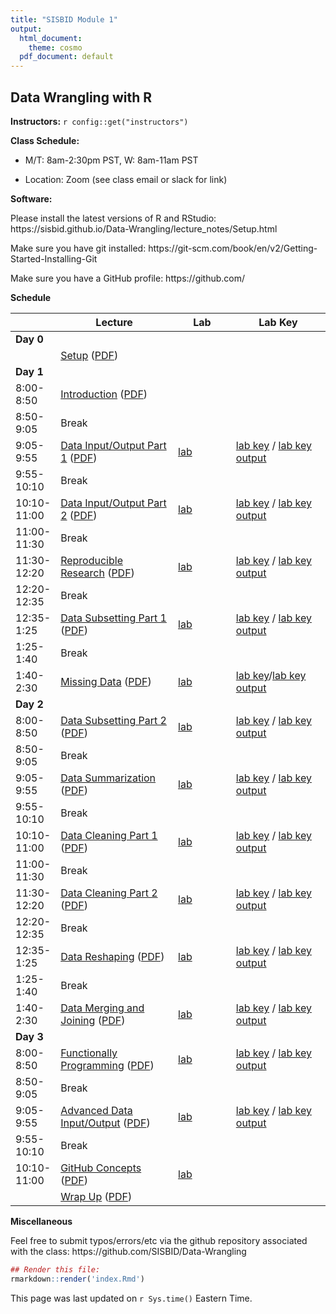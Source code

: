 ```yaml
---
title: "SISBID Module 1"
output:
  html_document:
    theme: cosmo
  pdf_document: default
---
```


## Data Wrangling with R

**Instructors:** `r config::get("instructors")`

**Class Schedule:**

* M/T: 8am-2:30pm PST, W: 8am-11am PST

* Location: Zoom (see class email or slack for link)

**Software:**

Please install the latest versions of R and RStudio:
https://sisbid.github.io/Data-Wrangling/lecture_notes/Setup.html

Make sure you have git installed: https://git-scm.com/book/en/v2/Getting-Started-Installing-Git

Make sure you have a GitHub profile: https://github.com/


<!--
**Resources:**

* [Rstudio Cloud Class Project Homepage](https://rstudio.cloud/spaces/21228/projects)
* [Rstudio's cheatsheets](http://www.rstudio.com/resources/cheatsheets/) 
* [R for Data Science](http://r4ds.had.co.nz/)
* [JHU Cloud-Based Data Science](https://leanpub.com/universities/set/jhu/cloud-based-data-science)
* [Git for Humans](https://speakerdeck.com/alicebartlett/git-for-humans)
* [GitHub Labs](https://lab.github.com/)
* [swirl](http://swirlstats.com/)
* [Datacamp](http://datacamp.com/)

--> 

**Schedule**

|             | **Lecture**                                  | **Lab**               | **Lab Key**                          |
|-------------|----------------------------------------------|-----------------------|--------------------------------------|
| **Day 0**   |                                              |                       |                                      |
|             | [Setup][x1] ([PDF][x2])                      |                       |                                      |
| **Day 1**   |                                              |                       |                                      |
| 8:00-8:50   | [Introduction][01] ([PDF][02])               |                       |                                      |
| 8:50-9:05   | Break                                        |                       |                                      |
| 9:05-9:55   | [Data Input/Output Part 1][03] ([PDF][04])   | [lab][05]             | [lab key][06] / [lab key output][07] |
| 9:55-10:10  | Break                                        |                       |                                      |
| 10:10-11:00 | [Data Input/Output Part 2][08] ([PDF][09])   | [lab][10]             | [lab key][11] / [lab key output][12] |
| 11:00-11:30 | Break                                        |                       |                                      |
| 11:30-12:20 | [Reproducible Research][13] ([PDF][14])      | [lab][15]             | [lab key][16] / [lab key output][17] |
| 12:20-12:35 | Break                                        |                       |                                      |
| 12:35-1:25  | [Data Subsetting Part 1][22] ([PDF][23])     | [lab][24]             |       [lab key][25] / [lab key output][26]                               |
| 1:25-1:40   | Break                                        |                       |                                      |
| 1:40-2:30   | [Missing Data][x5] ([PDF][x6])               | [lab][x7]             | [lab key][x8]/[lab key output][x9]                                      |
| **Day 2**   |                                              |                       |                                      |
| 8:00-8:50   | [Data Subsetting Part 2][27] ([PDF][28])     | [lab][29]             | [lab key][30] / [lab key output][31]  |
| 8:50-9:05   | Break                                        |                       |                                      |
| 9:05-9:55   | [Data Summarization][32] ([PDF][33])         | [lab][34]             | [lab key][35] / [lab key output][36] |
| 9:55-10:10  | Break                                        |                       |                                      |
| 10:10-11:00 | [Data Cleaning Part 1][37] ([PDF][38])       | [lab][39]             | [lab key][40] / [lab key output][41]|
| 11:00-11:30 | Break                                        |                       |                                      |
| 11:30-12:20 | [Data Cleaning Part 2][x10] ([PDF][x11])     | [lab][x12]            | [lab key][x13] / [lab key output][x14] |
| 12:20-12:35 | Break                                        |                       |                                      |
| 12:35-1:25  | [Data Reshaping][42] ([PDF][43])             | [lab][44]             | [lab key][45] / [lab key output][46] |
| 1:25-1:40   | Break                                        |                       |                                      |
| 1:40-2:30   | [Data Merging and Joining][47] ([PDF][48])   | [lab][49]             | [lab key][50] / [lab key output][51] |
| **Day 3**   |                                              |                       |                                      |
| 8:00-8:50   | [Functionally Programming][57] ([PDF][58])   | [lab][59]             | [lab key][60] / [lab key output][61] |
| 8:50-9:05   | Break                                        |                       |                                      |
| 9:05-9:55   | [Advanced Data Input/Output][52] ([PDF][53]) | [lab][54]             | [lab key][55] / [lab key output][56] |
| 9:55-10:10  | Break                                        |                       |                                      |
| 10:10-11:00 | [GitHub Concepts][18] ([PDF][19])            |        [lab][21]      |                                      |
|             | [Wrap Up][64] ([PDF][65])                    |                       |                                      |


[x1]: lecture_notes/Setup.html
[x2]: lecture_notes/Setup.pdf
[01]: https://docs.google.com/presentation/d/1IpQGkwgbdisTnQ2zeBeKKf6ikl20GVsu49cKu4wN-5I/edit?usp=sharing
[02]: lecture_notes/sisbid_intro_2023.pdf
[03]: lecture_notes/Data_IO_Part1.html
[04]: lecture_notes/Data_IO_Part1.pdf
[05]: labs/data-io-lab-part1.Rmd
[06]: labs/data-io-lab-part1-key.Rmd
[07]: labs/data-io-lab-part1-key.html
[08]: lecture_notes/Data_IO_Part2.html
[09]: lecture_notes/Data_IO_Part2.pdf
[10]: labs/data-io-lab-part2.Rmd
[11]: labs/data-io-lab-part2-key.Rmd
[12]: labs/data-io-lab-part2-key.html
[13]: https://docs.google.com/presentation/d/1SqI4Pqg_-fmjA_Ecr6OoCmhw4bfDfTXF5DFnRLwbjvI/edit?usp=sharing
[14]: lecture_notes/sisbid_rep_research_2023.pdf
[15]: labs/rmarkdown-lab.Rmd
[16]: labs/rmarkdown-lab-key.Rmd
[17]: labs/rmarkdown-lab-key.html
[18]: https://docs.google.com/presentation/d/1E0o-VNm_IatdpKX7pMjBTGdnMtf8iPVqEAd7PSaN0OM/edit?usp=sharing
[19]: lecture_notes/sisbid_github_2023.pdf
[20]: https://lab.github.com/githubtraining/introduction-to-github
[21]: labs/github-lab.md
[x5]: lecture_notes/Data_Missing.html
[x6]: lecture_notes/Data_Missing.pdf
[x7]: labs/missing-data-lab.Rmd
[x8]: labs/missing-data-lab-key.Rmd
[x9]: labs/missing-data-lab-key.html

[x3]: lecture_notes/Updating_files_with_github.html
[x4]: lecture_notes/Updating_files_with_github.pdf
[22]: lecture_notes/Data_Subsetting_Part1.html
[23]: lecture_notes/Data_Subsetting_Part1.pdf
[24]: labs/data-subsetting-lab-part1.Rmd
[25]: labs/data-subsetting-lab-part1-key.Rmd
[26]: labs/data-subsetting-lab-part1-key.html
[27]: lecture_notes/Data_Subsetting_Part2.html
[28]: lecture_notes/Data_Subsetting_Part2.pdf
[29]: labs/data-subsetting-lab-part2.Rmd
[30]: labs/data-subsetting-lab-part2-key.Rmd
[31]: labs/data-subsetting-lab-part2-key.html
[32]: lecture_notes/Data_Summarization.html
[33]: lecture_notes/Data_Summarization.pdf
[34]: labs/data-summarization-lab.Rmd
[35]: labs/data-summarization-lab-key.Rmd
[36]: labs/data-summarization-lab-key.html
[37]: lecture_notes/Data_Cleaning.html
[38]: lecture_notes/Data_Cleaning.pdf
[39]: labs/data-cleaning-lab.Rmd
[40]: labs/data-cleaning-lab-key.Rmd
[41]: labs/data-cleaning-lab-key.html
[x10]:lecture_notes/Data_Cleaning_Part2.html
[x11]:lecture_notes/Data_Cleaning_Part2.pdf
[x12]:labs/data-cleaning-lab-part2.Rmd
[x13]:labs/data-cleaning-lab-part2-key.Rmd
[x14]:labs/data-cleaning-lab-part2-key.html
[42]: lecture_notes/Data_Reshaping.html
[43]: lecture_notes/Data_Reshaping.pdf
[44]: labs/data-reshaping-lab.Rmd
[45]: labs/data-reshaping-lab-key.Rmd
[46]: labs/data-reshaping-lab-key.html
[47]: lecture_notes/Merging_Join.html
[48]: lecture_notes/Merging_Join.pdf
[49]: labs/merging-lab.Rmd
[50]: labs/merging-lab-key.Rmd
[51]: labs/merging-lab-key.html

[52]: lecture_notes/Advanced_Data_IO.html
[53]: lecture_notes/Advanced_Data_IO.pdf
[54]: labs/advanced-io-lab.Rmd
[55]: labs/advanced-io-lab-key.Rmd
[56]: labs/advanced-io-lab-key.html
[57]: lecture_notes/Functional_Programming.html
[58]: lecture_notes/Functional_Programming.pdf
[59]: labs/functional-program-lab.Rmd
[60]: labs/functional-program-lab-key.Rmd
[61]: labs/functional-program-lab-key.html
[62]: lecture_notes/Bioconductor_intro.html
[63]: lecture_notes/Bioconductor_intro.pdf
[64]: https://docs.google.com/presentation/d/18UA0WLDVasiSijFyRJZ3T3GWl8eokv4GBxMzQKy8sjk/edit?usp=sharing
[65]: lecture_notes/sisbid_wrap_up_2022.pdf

**Miscellaneous**

Feel free to submit typos/errors/etc via the github repository associated with the class: 
https://github.com/SISBID/Data-Wrangling

```r
## Render this file:
rmarkdown::render('index.Rmd')
```

This page was last updated on `r Sys.time()` Eastern Time.
